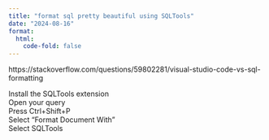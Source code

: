 ```yaml
---
title: "format sql pretty beautiful using SQLTools"
date: "2024-08-16"
format:
  html:
    code-fold: false
---
```

  
https://stackoverflow.com/questions/59802281/visual-studio-code-vs-sql-formatting  


Install the SQLTools extension   
Open your query   
Press Ctrl+Shift+P  
Select "Format Document With"  
Select SQLTools  